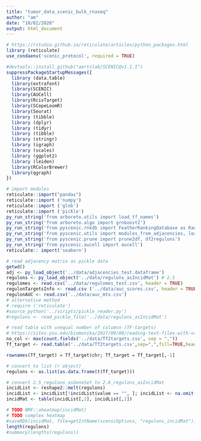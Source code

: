 ```yaml
---
title: "tumor_data_scenic_bulk_rnaseq"
author: "am"
date: "10/02/2020"
output: html_document
---
```

```r
# https://rstudio.github.io/reticulate/articles/python_packages.html
library (reticulate)
use_condaenv('scenic_protocol', required = TRUE)
```

```r
#devtools::install_github("aertslab/SCENIC@v1.1.1") 
suppressPackageStartupMessages({
  library (data.table)
  library(extrafont)
  library(SCENIC)
  library(AUCell)
  library(RcisTarget)
  library(SCopeLoomR)
  library(Seurat)
  library (tibble)
  library (dplyr)
  library (tidyr)
  library (tibble)
  library (stringr)
  library (igraph)
  library (scales)
  library (ggplot2)
  library (leiden)
  library(RColorBrewer)
  library(qgraph)
})
```

```r
# import modules
reticulate::import("pandas")
reticulate::import ('numpy')
reticulate::import ('glob')
reticulate::import ('pickle')
py_run_string('from arboreto.utils import load_tf_names')
py_run_string('from arboreto.algo import grnboost2')
py_run_string('from pyscenic.rnkdb import FeatherRankingDatabase as RankingDatabase')
py_run_string('from pyscenic.utils import modules_from_adjacencies, load_motifs')
py_run_string('from pyscenic.prune import prune2df, df2regulons')
py_run_string('from pyscenic.aucell import aucell')
reticulate:: import('seaborn')

```


```r
# read adjacency matrix as pickle data
getwd()
adj <- py_load_object('../data/adjacencies_test.dataframe')
regulons <- py_load_object('../data/regulons_asIncidMat') # 2.5
regulomes <- read.csv('../data/regulomes_test.csv', header = TRUE)
regulonTargetsInfo <- read.csv ('../data/auc_scores.csv', header = TRUE)
regulonAUC <- read.csv('../data/auc_mtx.csv')
# alternative method
# require ('reticulate')
#source_python('../scripts/pickle_reader.py')
#regulons <- read_pickle_file('../data/regulons_asIncidMat')

```

```r
# read table with unequal number of columsn (TF-targets)
# https://sites.psu.edu/biomonika/2017/09/08/reading-text-files-with-variable-number-of-columns-in-r/
no_col <- max(count.fields('../data/Tf2targets.csv', sep = ","))
Tf_target <- read.table('../data/Tf2targets.csv',sep=",",fill=TRUE,header = F,col.names=c("chr", "start", "end", "length",1:no_col))

rownames(Tf_target) = Tf_target$chr; Tf_target = Tf_target[,-1]

# convert to list (r object)
regulons <- as.list(as.data.frame(t(Tf_target)))

# convert 2.5_regulons_asGeneSet to 2.6_regulons_asIncidMat
incidList <- reshape2::melt(regulons)
incidList <- incidList[!incidList$value == "", ]; incidList <- na.omit(incidList)
incidMat <- table(incidList[,2], incidList[,1])

# TODO NMF::aheatmap(incidMat)
# TODO complex heatmap
#saveRDS(incidMat, file=getIntName(scenicOptions, "regulons_incidMat"))
length(regulons) 
#summary(lengths(regulons))
```


